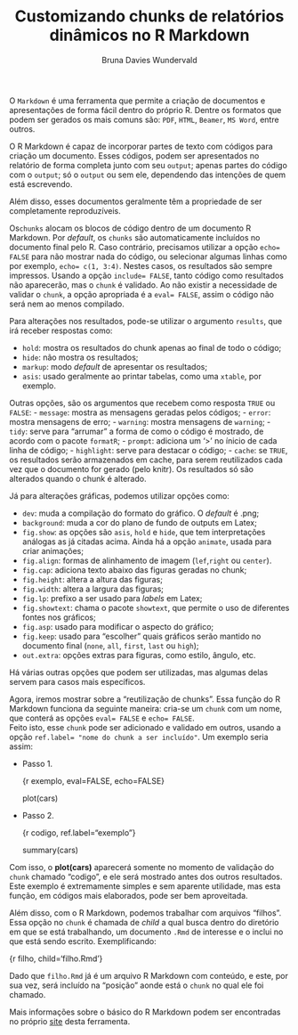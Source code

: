 % Customizando chunks de relatórios dinâmicos no R Markdown
% Bruna Davies Wundervald

O `Markdown` é uma ferramenta que permite a criação de documentos e 
apresentações de forma fácil dentro do próprio R. Dentre os formatos que podem
ser gerados os mais comuns são: `PDF`, `HTML`, `Beamer`, `MS Word`, entre outros.

O R Markdown é capaz de incorporar partes de texto com códigos para criação um 
documento. Esses códigos, podem ser apresentados no relatório de forma completa
junto com seu `output`; apenas partes do código com o `output`; só o `output` 
ou sem ele, dependendo das intenções de quem está escrevendo. 

Além disso, esses documentos geralmente têm a propriedade de ser 
completamente reproduzíveis. 

Os`chunks` alocam os blocos de código dentro de um documento R Markdown. Por 
*default*, os `chunks` são automaticamente incluídos no documento final pelo R. 
Caso contrário, precisamos utilizar a opção `echo= FALSE` para não mostrar nada 
do código, ou selecionar algumas linhas como por exemplo, `echo= c(1, 3:4)`. 
Nestes casos, os resultados são sempre impressos. Usando a opção `include= FALSE`, 
tanto código como resultados não aparecerão, mas o  `chunk` é validado. 
Ao não existir a necessidade de validar o `chunk`, a opção  apropriada é a 
`eval= FALSE`, assim o código não será nem ao menos compilado.

Para alterações nos resultados, pode-se utilizar o argumento `results`, que irá
receber respostas como: 

- `hold`: mostra os resultados do chunk apenas ao final de todo o código;
- `hide`: não mostra os resultados;
- `markup`: modo *default* de apresentar os resultados; 
- `asis`: usado geralmente ao printar tabelas, como uma `xtable`, por exemplo.

Outras opções, são os argumentos que recebem como resposta `TRUE` ou `FALSE`:
- `message`: mostra as mensagens geradas pelos códigos; 
- `error`: mostra mensagens de erro; 
- `warning`: mostra mensagens de `warning`;
- `tidy`: serve para "arrumar" a forma de como o código é mostrado, de acordo com
o pacote `formatR`;
- `prompt`: adiciona um '>' no ínicio de cada linha de código;
- `highlight`: serve para destacar o código;
- `cache`: se `TRUE`, os resultados serão armazenados em cache, para serem 
reutilizados cada vez que o documento for gerado (pelo knitr). Os resultados 
só são alterados quando o chunk é alterado. 

Já para alterações gráficas, podemos utilizar opções como:

- `dev`: muda a compilação do formato do gráfico. O *default* é .png;
- `background`: muda a cor do plano de fundo de outputs em Latex;
- `fig.show`: as opções são `asis`, `hold` e `hide`, que tem interpretações
análogas as já citadas acima. Ainda há a opção `animate`, usada para criar 
animações;
- `fig.align`: formas de alinhamento de imagem (`lef`,`right` ou `center`).
- `fig.cap`: adiciona texto abaixo das figuras geradas no chunk; 
- `fig.height`: altera a altura das figuras; 
- `fig.width`: altera a largura das figuras; 
- `fig.lp`: prefixo a ser usado para *labels* em Latex; 
- `fig.showtext`: chama o pacote `showtext`, que permite o uso de diferentes
fontes nos gráficos;
- `fig.asp`: usado para modificar o aspecto do gráfico;
- `fig.keep`: usado para "escolher" quais gráficos serão mantido no documento
final (`none`, `all`, `first`, `last` ou `high`); 
- `out.extra`: opções extras para figuras, como estilo, ângulo, etc.

Há várias outras opções que podem ser utilizadas, mas algumas delas servem
para casos mais específicos. 

Agora, iremos mostrar sobre a "reutilização de chunks".
Essa função do R Markdown funciona da seguinte maneira: cria-se
um `chunk` com um nome, que conterá as opções `eval= FALSE` e `echo= FALSE`.  
Feito isto, esse `chunk` pode ser adicionado e validado em outros, usando a 
opção `ref.label= "nome do chunk a ser incluído"`. Um exemplo seria assim:

- Passo 1. 

    {r exemplo, eval=FALSE, echo=FALSE}
  
    plot(cars)

- Passo 2.

    {r codigo, ref.label="exemplo"}

    summary(cars)

Com isso, o **plot(cars)** aparecerá somente no momento de validação do `chunk`
chamado "codigo", e  ele será mostrado antes dos outros resultados. Este exemplo
é extremamente simples e sem aparente utilidade, mas esta função, em códigos
mais elaborados, pode ser bem aproveitada. 

Além disso, com o R Markdown, podemos trabalhar com arquivos "filhos". 
Essa opção no `chunk` é chamada de *child* a qual busca dentro do diretório em 
que se está trabalhando, um documento `.Rmd` de interesse e o inclui no que está sendo 
escrito. Exemplificando: 
  
{r filho, child='filho.Rmd'}

Dado que `filho.Rmd` já é um arquivo R Markdown com conteúdo, e este, por sua
vez, será incluído na "posição" aonde está o `chunk` no qual ele foi chamado.

Mais informações sobre o básico do R Markdown podem
ser encontradas no próprio [site](http://rmarkdown.rstudio.com/index.html) 
desta ferramenta.
